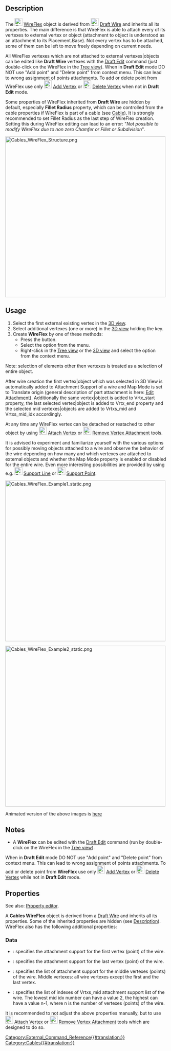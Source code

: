 <languages/>
<translate>

<!--T:1-->
{{Docnav
|
|[[Cables_AddVertex|Add Vertex to WireFlex]]
|[[Cables_Workbench|Cables]]
|IconL=
|IconR=Cables_AddVertex.svg
|IconC=Cables_workbench_icon.svg
}}

<!--T:2-->
{{GuiCommand
|Name=Cables WireFlex
|MenuLocation=Cable Wires → New Wire Flex
|Workbenches=[[Cables_Workbench|Cables]]
|Shortcut=
|Version=1.0
|SeeAlso=[[Cables_AddVertex|Add Vertex]], [[Cables_DelVertex|Delete Vertex]], [[Cables_AttachVertex|Attach Vertex]], [[Cables_RemoveVertexAttachment|Remove Vertex Attachment]]
}}

==Description== <!--T:3-->

<!--T:4-->
The [[Image:Cables_WireFlex.svg|24px]] [[Cables_WireFlex|WireFlex]] object is derived from [[Image:Draft_Wire.svg|24px]] [[Draft_Wire|Draft Wire]] and inherits all its properties. The main difference is that WireFlex is able to attach every of its vertexes to external vertex or object (attachment to object is understood as an attachment to its Placement.Base). Not every vertex has to be attached, some of them can be left to move freely depending on current needs.

<!--T:5-->
All WireFlex vertexes which are not attached to external vertexes|objects can be edited like '''Draft Wire''' vertexes with the [[Draft_Edit|Draft Edit]] command (just double-click on the WireFlex in the [[Tree_view|Tree view]]). When in '''Draft Edit''' mode DO NOT use "Add point" and "Delete point" from context menu. This can lead to wrong assignment of points attachments. To add or delete point from WireFlex use only [[Image:Cables_AddVertex.svg|24px]] [[Cables_AddVertex|Add Vertex]] or [[Image:Cables_DelVertex.svg|24px]] [[Cables_DelVertex|Delete Vertex]] when not in '''Draft Edit''' mode.

<!--T:6-->
Some properties of WireFlex inherited from '''Draft Wire''' are hidden by default, especially '''Fillet Radius''' property, which can be controlled from the cable properties if WireFlex is part of a cable (see [[Cables_Cable|Cable]]). It is strongly recommended to set Fillet Radius as the last step of WireFlex creation. Setting this during WireFlex editing can lead to an error: "''Not possible to modify WireFlex due to non zero Chamfer or Fillet or Subdivision''".

</translate>
[[Image:Cables_WireFlex_Structure.png|500px]]
<translate>
<!--T:7-->
{{Caption|Sample structure of WireFlex}}

==Usage== <!--T:8-->

<!--T:9-->
# Select the first external existing vertex in the [[3D_view|3D view]].
# Select additional vertexes (one or more) in the [[3D_view|3D view]] holding the {{KEY|CTRL}} key.
# Create '''WireFlex''' by one of these methods:
#* Press the {{Button|[[Image:Cables_WireFlex.svg|16px]] [[Cables_WireFlex|WireFlex]]}} button.
#* Select the {{MenuCommand|Cable Wires → [[Image:Cables_WireFlex.svg|16px]] WireFlex}} option from the menu.
#* Right-click in the [[Tree_view|Tree view]] or the [[3D_view|3D view]] and select the {{MenuCommand|Cable Wires → [[Image:Cables_WireFlex.svg|16px]] WireFlex}} option from the context menu.

<!--T:10-->
Note: selection of elements other then vertexes is treated as a selection of entire object.

<!--T:11-->
After wire creation the first vertex|object which was selected in 3D View is automatically added to Attachment Support of a wire and Map Mode is set to Translate origin (general description of part attachment is here: [[Part_EditAttachment|Edit Attachment]]). Additionally the same vertex|object is added to Vrtx_start property, the last selected vertex|object is added to Vrtx_end property and the selected mid vertexes|objects are added to Vrtxs_mid and Vrtxs_mid_idx accordingly.

<!--T:12-->
At any time any WireFlex vertex can be detached or reatached to other object by using [[Image:Cables_AttachVertex.svg|24px]] [[Cables_AttachVertex|Attach Vertex]] or [[Image:Cables_RemoveVertexAttachment.svg|24px]] [[Cables_RemoveVertexAttachment|Remove Vertex Attachment]] tools.

<!--T:13-->
It is advised to experiment and familiarize yourself with the various options for possibly moving objects attached to a wire and observe the behavior of the wire depending on how many and which vertexes are attached to external objects and whether the Map Mode property is enabled or disabled for the entire wire.
Even more interesting possibilities are provided by using e.g. [[Image:Cables_SupportLine.svg|24px]] [[Cables_SupportLine|Support Line]] or [[Image:Cables_SupportPoint.svg|24px]] [[Cables_SupportPoint|Support Point]].

</translate>
[[Image:Cables_WireFlex_Example1_static.png|500px]]
<translate>
<!--T:14-->
{{Caption|Example1<br/>Movement of the Cube1 which is attached to WireFlex start vertex when Attachment Map Mode of WireFlex is set to Translate origin.}}

</translate>
[[Image:Cables_WireFlex_Example2_static.png|500px]]
<translate>
<!--T:15-->
{{Caption|Example2<br/>Movement of the Cube1 which is attached to WireFlex start vertex when Attachment Map Mode of WireFlex is Deactivated.}}

<!--T:16-->
Animated version of the above images is [[Cables_Example2_WireFlex|here]]

==Notes== <!--T:17-->

<!--T:18-->
* A '''WireFlex''' can be edited with the [[Draft_Edit|Draft Edit]] command (run by double-click on the WireFlex in the [[Tree_view|Tree view]]).
When in '''Draft Edit''' mode DO NOT use "Add point" and "Delete point" from context menu. This can lead to wrong assignment of points attachments. To add or delete point from '''WireFlex''' use only [[Image:Cables_AddVertex.svg|24px]] [[Cables_AddVertex|Add Vertex]] or [[Image:Cables_DelVertex.svg|24px]] [[Cables_DelVertex|Delete Vertex]] while not in '''Draft Edit''' mode.

==Properties== <!--T:19-->

<!--T:20-->
See also: [[Property_editor|Property editor]].

<!--T:21-->
A '''Cables WireFlex''' object is derived from a [[Draft_Wire|Draft Wire]] and inherits all its properties. Some of the inherited properties are hidden (see [[#Description|Description]]). WireFlex also has the following additional properties:

===Data=== <!--T:22-->

<!--T:23-->
{{TitleProperty|Wire Flex}}
* {{PropertyData|Vrtx_start|LinkSub}}: specifies the attachment support for the first vertex (point) of the wire.
* {{PropertyData|Vrtx_end|LinkSub}}: specifies the attachment support for the last vertex (point) of the wire.
* {{PropertyData|Vrtxs_mid|LinkSubList}}: specifies the list of attachment support for the middle vertexes (points) of the wire. Middle vertexes: all wire vertexes except the first and the last vertex.
* {{PropertyData|Vrtxs_mid_idx|IntegerList}}: specifies the list of indexes of Vrtxs_mid attachment support list of the wire. The lowest mid idx number can have a value 2, the highest can have a value n-1, where n is the number of vertexes (points) of the wire.

<!--T:24-->
It is recommended to not adjust the above properties manually, but to use [[Image:Cables_AttachVertex.svg|24px]] [[Cables_AttachVertex|Attach Vertex]] or [[Image:Cables_RemoveVertexAttachment.svg|24px]] [[Cables_RemoveVertexAttachment|Remove Vertex Attachment]] tools which are designed to do so.


<!--T:25-->
{{Docnav
|
|[[Cables_AddVertex|Add Vertex to WireFlex]]
|[[Cables_Workbench|Cables]]
|IconL=
|IconR=Cables_AddVertex.svg
|IconC=Cables_workbench_icon.svg
}}

</translate>
[[Category:External_Command_Reference{{#translation:}}]]
[[Category:Cables{{#translation:}}]]